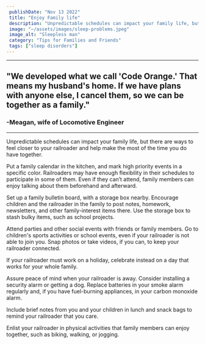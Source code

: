 ```yaml
---
 publishDate: "Nov 13 2022"
 title: "Enjoy Family life"
 description: "Unpredictable schedules can impact your family life, but there are ways to feel closer to your railroader and help make the most of the time you do have together."
 image: "~/assets/images/sleep-problems.jpeg"
 image_alt: "Sleepless man"
 category: "Tips for Families and Friends"
 tags: ["sleep disorders"]
---
```


----
## "We developed what we call 'Code Orange.' That means my husband's home. If we have plans with anyone else, I cancel them, so we can be together as a family." ##
### -Meagan, wife of Locomotive Engineer ###
----

Unpredictable schedules can impact your family life, but there are ways to feel closer to your railroader and help make the most of the time you do have together.

Put a family calendar in the kitchen, and mark high priority events in a specific color. Railroaders may have enough flexibility in their schedules to participate in some of them. Even if they can’t attend, family members can enjoy talking about them beforehand and afterward.

Set up a family bulletin board, with a storage box nearby. Encourage children and the railroader in the family to post notes, homework, newsletters, and other family-interest items there. Use the storage box to stash bulky items, such as school projects. 

Attend parties and other social events with friends or family members. Go to children's sports activities or school events, even if your railroader is not able to join you. Snap photos or take videos, if you can, to keep your railroader connected. 

If your railroader must work on a holiday, celebrate instead on a day that works for your whole family. 

Assure peace of mind when your railroader is away. Consider installing a security alarm or getting a dog. Replace batteries in your smoke alarm regularly and, if you have fuel-burning appliances, in your carbon monoxide alarm.

Include brief notes from you and your children in lunch and snack bags to remind your railroader that you care.

Enlist your railroader in physical activities that family members can enjoy together, such as biking, walking, or jogging.